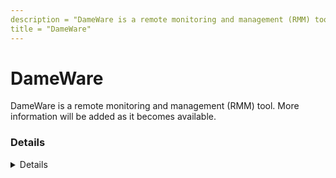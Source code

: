 ```yaml
---
description = "DameWare is a remote monitoring and management (RMM) tool. More information will be added as it becomes available."
title = "DameWare"
---
```




# DameWare

DameWare is a remote monitoring and management (RMM) tool. More information will be added as it becomes available.

### Details
<Details author={""}
         category={""}
         created={""}
         website={""}
         lastModified={"2/7/2024"}
         privileges={""}
         free={ false }
         verification={ false }
/>

#### Installation Paths
<Card code={ ["SolarWinds-Dameware-DRS*.exe", "DameWare Mini Remote Control*.exe", "C:\\Windows\\dwrcs\\*", "C:\\Program Files\\SolarWinds\\Dameware Mini Remote Control\\*", "dntus*.exe", "dwrcs.exe", "*\\dwrcs\\*", "*\\dwrcst.exe", "DameWare Remote Support.exe", "SolarWinds-Dameware-MRC*.exe"] }/>





### Forensic Artifacts




#### Network Artifacts
<EuiSpacer size="xl"/>
<NetworkArtifactsTable data={ [{"Description": "Known remote domains", "Domains": ["dameware.com"], "Ports": []}] }/>




### Detections
- Detects potential network activity of Dameware-mini remote control Protocol RMM tool
  - [Sigma Rule](https://github.com/magicsword-io/LOLRMM/blob/main/detections/sigma/dameware-mini_remote_control_protocol_network_sigma.yml)
- Detects potential processes activity of DameWare RMM tool
  - [Sigma Rule](https://github.com/magicsword-io/LOLRMM/blob/main/detections/sigma/dameware_processes_sigma.yml)

### References
- [https://documentation.solarwinds.com/en/success_center/dameware/content/install-standalone-port-requirements.htm](https://documentation.solarwinds.com/en/success_center/dameware/content/install-standalone-port-requirements.htm)

